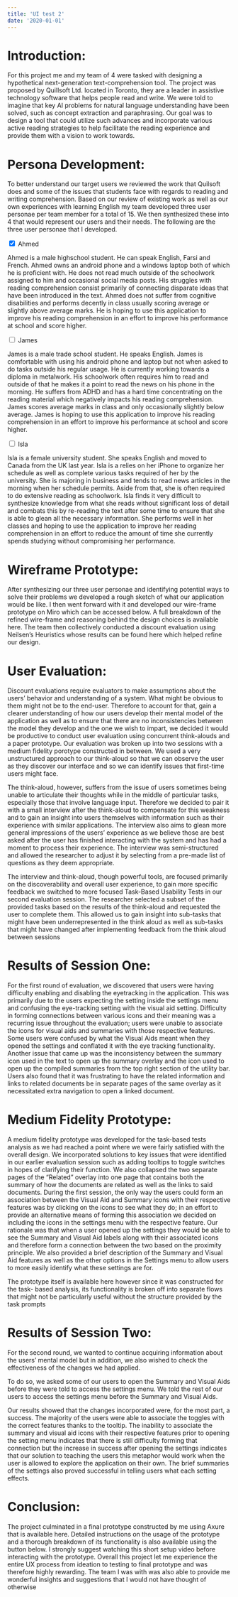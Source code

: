 ```yaml
---
title: 'UI test 2'
date: '2020-01-01'
---
```


# Introduction:
For this project me and my team of 4 were tasked with designing a hypothetical next-generation text-comprehension tool. The project was proposed by  Quillsoft Ltd. located in Toronto, they are a leader in assistive technology software that helps people read and write. We were told to imagine that key AI problems for natural language understanding have been solved, such as concept extraction and  paraphrasing. Our goal was to design a tool that could utilize such advances and incorporate various active reading strategies to help facilitate the reading experience and provide them with a vision to work towards.

# Persona Development:
To better understand our target users we reviewed the work that Quilsoft does and some of the issues that students face with regards to reading and writing comprehension. Based on our review of existing work as well as our own experiences with learning English my team developed three user personae per team member for a total of 15. We then synthesized these into 4 that would represent our users and their needs. The following are the three user personae that I developed.

<div class="accordian">
    <input type="checkbox" id="cb1" checked/>
    <label for="cb1" class="accordian__label">Ahmed</label>
    <div class="accordian__content">
      <p>Ahmed is a male highschool student. He can speak English, Farsi and French. Ahmed owns an android phone and a windows laptop both of which he is proficient with. He does not read much outside of the schoolwork assigned to him and occasional social media posts. His struggles with reading comprehension consist primarily of connecting disparate ideas that have been introduced in the text. Ahmed does not suffer from cognitive disabilities and performs decently in class usually scoring average or slightly above average marks. He is hoping to use this application to improve his reading comprehension in an effort to improve his performance at school and score higher.</p>
    </div>
</div>

<div class="accordian">
    <input type="checkbox" id="cb2" unchecked/>
    <label for="cb2" class="accordian__label">James</label>
    <div class="accordian__content">
      <p>James is a male trade school student. He speaks English. James is comfortable with using his android phone and laptop but not when asked to do tasks outside his regular usage. He is currently working towards a diploma in metalwork. His schoolwork often requires him to read and outside of that he makes it a point to read the news on his phone in the morning. He suffers from ADHD and has a hard time concentrating on the reading material which negatively impacts his reading comprehension. James scores average marks in class and only occasionally slightly below average. James is hoping to use this application to improve his reading comprehension in an effort to improve his performance at school and score higher.</p>
    </div>
</div>

<div class="accordian">
    <input type="checkbox" id="cb3" unchecked/>
    <label for="cb3" class="accordian__label">Isla</label>
    <div class="accordian__content">
      <p>Isla is a female university student. She speaks English and moved to Canada from the UK last year. Isla is a relies on her iPhone to organize her schedule as well as complete various tasks required of her by the university. She is majoring in business and tends to read news articles in the morning when her schedule permits. Aside from that, she is often required to do extensive reading as schoolwork. Isla finds it very difficult to synthesize knowledge from what she reads without significant loss of detail and combats this by re-reading the text after some time to ensure that she is able to glean all the necessary information. She performs well in her classes and hoping to use the application to improve her reading comprehension in an effort to reduce the amount of time she currently spends studying without compromising her performance.</p>
    </div>
</div>

# Wireframe Prototype:
After synthesizing our three user personae and identifying potential ways to solve their problems we developed a rough sketch of what our application would be like. I then went forward with it and developed our wire-frame prototype on Miro which can be accessed below. A full breakdown of the refined wire-frame and reasoning behind the design choices is available here. The team then collectively conducted a discount evaluation using Neilsen’s Heuristics whose results can be found here which helped refine our design.

# User Evaluation:
Discount evaluations require evaluators to make assumptions about the users’ behavior and understanding of a system. What might be obvious to them might not be to the end-user. Therefore to account for that, gain a clearer understanding of how our users develop their mental model of the application as well as to ensure that there are no inconsistencies between the model they develop and the one we wish to impart, we decided it would be productive to conduct user evaluation using concurrent think-alouds and a paper prototype. Our evaluation was broken up into two sessions with a medium  fidelity porotype constructed in between. We used a very unstructured approach to our think-aloud so that we can observe the user as they discover our interface and so we can identify issues that first-time users might face. 

The think-aloud, however, suffers from the issue of users sometimes being unable to articulate their thoughts while in the middle of particular tasks, especially those that involve language input. Therefore we decided to pair it with a small interview after the think-aloud to compensate for this weakness and to gain an insight into users themselves with information such as their experience with similar applications. The interview also aims to glean more general impressions of the users’ experience as we believe those are best asked after the user has finished interacting with the system and has had a moment to process their experience. The interview was semi-structured and allowed the researcher to adjust it by selecting from a pre-made list of questions as they deem appropriate.

The interview and think-aloud, though powerful tools, are focused primarily on the discoverability and overall user experience, to gain more specific feedback we switched to more focused Task-Based Usability Tests in our second evaluation session. The researcher selected a subset of the provided tasks based on the results of the think-aloud and requested the user to complete them.  This allowed us to gain insight into sub-tasks that might have been underrepresented in the think aloud as well as sub-tasks that might have changed after implementing feedback from the think aloud between sessions

# Results of  Session One:
For the first round of evaluation, we discovered that users were having difficulty enabling and disabling the eyetracking in the application. This was primarily due to the users expecting the setting inside the settings menu and confusing the eye-tracking setting with the visual aid setting. Difficulty in forming connections between various icons and their meaning was a recurring issue throughout the evaluation; users were unable to associate the icons for visual aids and summaries with those respective features. Some users were confused by what the Visual Aids meant when they opened the settings and conflated it with the eye tracking functionality. Another issue that came up was the inconsistency between the summary icon used in the text to open up the summary overlay and the icon used to open up the compiled summaries from the top right section of the utility bar. Users also found that it was frustrating to have the related information and links to related documents be in separate pages of the same overlay as it necessitated extra navigation to open a linked document.

# Medium Fidelity Prototype:
A medium fidelity prototype was developed for the task-based tests analysis as we had reached a point where we were fairly satisfied with the overall design. We incorporated solutions to key issues that were identified in our earlier evaluation session such as adding tooltips to toggle switches in hopes of clarifying their function. We also collapsed the two separate pages of the “Related” overlay into one page that contains both the summary of how the documents are related as well as the links to said documents. During the first session, the only way the users could form an association between the Visual Aid and Summary icons with their respective features was by clicking on the icons to see what they do; in an effort to provide an alternative means of forming this association we decided on including the icons in the settings menu with the respective feature. Our rationale was that when a user opened up the settings they would be able to see the Summary and Visual Aid labels along with their associated icons and therefore form a connection between the two based on the proximity principle. We also provided a brief description of the Summary and Visual Aid features as well as the other options in the Settings menu to allow users to more easily identify what these settings are for.

The prototype itself is available here however since it was constructed for the task- based analysis, its functionality is broken off into separate flows that might not be particularly useful without the structure provided by the task prompts

# Results of Session Two:
For the second round, we wanted to continue acquiring information about the users’ mental model but in addition, we also wished to check the effectiveness of the changes we had applied.

To do so, we asked some of our users to open the Summary and Visual Aids before they were told to access the settings menu. We told the rest of our users to access the settings menu before the Summary and Visual Aids.

Our results showed that the changes incorporated were, for the most part, a success. The majority of the users were able to associate the toggles with the correct features thanks to the tooltip. The inability to associate the summary and visual aid icons with their respective features prior to opening the setting menu indicates that there is still difficulty forming that connection but the increase in success after opening the settings indicates that our solution to teaching the users this metaphor would work when the user is allowed to explore the application on their own. The brief summaries of the settings also proved successful in telling users what each setting effects.

# Conclusion:
The project culminated in a final prototype constructed by me using Axure that is available here. Detailed instructions on the usage of the prototype and a thorough breakdown of its functionality is also available using the button below.  I strongly suggest watching this short setup video before interacting with the prototype. Overall this project let me experience the entire UX process from ideation to testing to final prototype and was therefore highly rewarding. The team I was with was also able to provide me wonderful insights and suggestions that I would not have thought of otherwise
